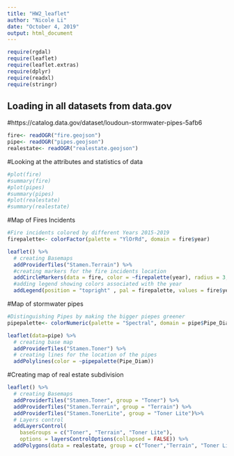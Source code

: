 ```yaml
---
title: "HW2_leaflet"
author: "Nicole Li"
date: "October 4, 2019"
output: html_document
---
```


```r
require(rgdal)
require(leaflet)
require(leaflet.extras)
require(dplyr)
require(readxl)
require(stringr)
```

## Loading in all datasets from data.gov
#https://catalog.data.gov/dataset/loudoun-stormwater-pipes-5afb6
```r
fire<- readOGR("fire.geojson")   
pipe<- readOGR("pipes.geojson")
realestate<- readOGR("realestate.geojson")
```

#Looking at the attributes and statistics of data
```r
#plot(fire)
#summary(fire)
#plot(pipes)
#summary(pipes)
#plot(realestate)
#summary(realestate)

```

#Map of Fires Incidents
```r
#Fire incidents colored by different Years 2015-2019
firepalette<- colorFactor(palette = "YlOrRd", domain = fire$year)

leaflet() %>% 
  # creating Basemaps
  addProviderTiles("Stamen.Terrain") %>%
  #creating markers for the fire incidents location
  addCircleMarkers(data = fire, color = ~firepalette(year), radius = 3, fillOpacity = 0.2,clusterOptions = markerClusterOptions()) %>% 
  #adding legend showing colors associated with the year
  addLegend(position = "topright" , pal = firepalette, values = fire$year, title = "Year")
```

#Map of stormwater pipes
```r
#Distinguishing Pipes by making the bigger piepes greener
pipepalette<- colorNumeric(palette = "Spectral", domain = pipe$Pipe_Diam, reverse= TRUE)

leaflet(data=pipe) %>% 
  # creating base map
  addProviderTiles("Stamen.Toner") %>%
  # creating lines for the location of the pipes
  addPolylines(color = ~pipepalette(Pipe_Diam))
```


#Creating map of real estate subdivision
```r
leaflet() %>%
  # creating Basemaps
  addProviderTiles("Stamen.Toner", group = "Toner") %>%
  addProviderTiles("Stamen.Terrain", group = "Terrain") %>%
  addProviderTiles("Stamen.TonerLite", group = "Toner Lite")%>%
  # Layers control
  addLayersControl(
    baseGroups = c("Toner", "Terrain", "Toner Lite"),
    options = layersControlOptions(collapsed = FALSE)) %>%
  addPolygons(data = realestate, group = c("Toner","Terrain", "Toner Lite"))

  
```


